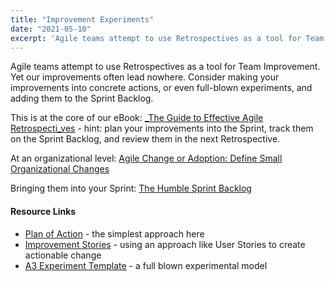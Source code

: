 ```yaml
---
title: "Improvement Experiments"
date: "2021-05-10"
excerpt: 'Agile teams attempt to use Retrospectives as a tool for Team Improvement. Yet our'
---
```


Agile teams attempt to use Retrospectives as a tool for Team Improvement. Yet our improvements often lead nowhere. Consider making your improvements into concrete actions, or even full-blown experiments, and adding them to the Sprint Backlog.

This is at the core of our eBook: [_The Guide to Effective Agile Retrospecti_ves](/guide-to-effective-agile-retrospectives) - hint: plan your improvements into the Sprint, track them on the Sprint Backlog, and review them in the next Retrospective.

At an organizational level: [Agile Change or Adoption: Define Small Organizational Changes](/blog/agile-change-or-adoption-define-small-organizational-changes)

Bringing them into your Sprint: [The Humble Sprint Backlog](/blog/the-humble-sprint-backlog)

#### Resource Links

- [Plan of Action](external:https://www.funretrospectives.com/plan-of-action/) - the simplest approach here
- [Improvement Stories](external:https://innovel.net/improve-measurably-with-improvement-stories/) - using an approach like User Stories to create actionable change
- [A3 Experiment Template](external:https://www.agendashift.com/resources/experiment-a3) - a full blown experimental model
